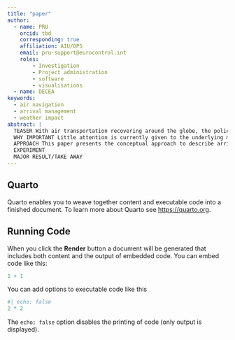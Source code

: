 ```yaml
---
title: "paper"
author: 
  - name: PRU
    orcid: tbd
    corresponding: true
    affiliation: AIU/OPS
    email: pru-support@eurocontrol.int
    roles:
        - Investigation
        - Project administration
        - software
        - visualisations
  - name: DECEA        
keywords:
  - air navigation
  - arrival management
  - weather impact
abstract: |
  TEASER With air transportation recovering around the globe, the policy focus shifts back to environmental protection and the climate change impact of air transportation. Arrival operations at airports form part of a substantial benefit pool.
  WHY IMPORTANT Little attention is currently given to the underlying mechanism of changing weather phenomena on arriving air traffic.
  APPROACH This paper presents the conceptual approach to describe arrival management sequencing as a spatio-temporal problem within 200NM around an airport. The success of the trajectory-based operations will be analysed in light of significant weather disruptions at the arrival airports and within the studied arrival horizon.
  EXPERIMENT
  MAJOR RESULT/TAKE AWAY
---
```


## Quarto

Quarto enables you to weave together content and executable code into a finished document. To learn more about Quarto see <https://quarto.org>.

## Running Code

When you click the **Render** button a document will be generated that includes both content and the output of embedded code. You can embed code like this:

```r
1 + 1
```

You can add options to executable code like this 

```r
#| echo: false
2 * 2
```

The `echo: false` option disables the printing of code (only output is displayed).
